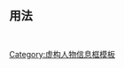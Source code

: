 <includeonly><!-- 在這裡加入模板的保護標識 --></includeonly><noinclude>{{template doc page viewed directly}}</noinclude>
<!-- 在本行下編輯模板說明 -->

== 用法 ==
  {{红楼梦人物 <nowiki>|</nowiki>
  人物姓名 = 贾探春 <nowiki>|</nowiki>
  别号 = 蕉下客 <nowiki>|</nowiki>
  居所 = 秋爽斋 <nowiki>|</nowiki>
  出场回目 = 003 <nowiki>|</nowiki>（此处需填三位数字）
  判词 = 才自精明志自高<nowiki><br></nowiki>
  生于末世运偏消<nowiki><br></nowiki>
  清明涕送江边望<nowiki><br></nowiki>
  千里东风一梦遥<nowiki><br></nowiki>
 }}

<includeonly>
<!-- 本行下加入模板的分類 -->
[[Category:虚构人物信息框模板]]
<!-- 本行下加入模板的跨語言鏈接 -->

</includeonly>
